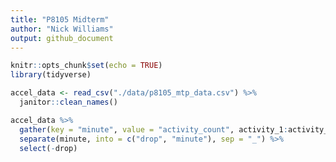 ```yaml
---
title: "P8105 Midterm"
author: "Nick Williams"
output: github_document
---
```


```r
knitr::opts_chunk$set(echo = TRUE)
library(tidyverse)
```

```r
accel_data <- read_csv("./data/p8105_mtp_data.csv") %>% 
  janitor::clean_names()
```

```r
accel_data %>% 
  gather(key = "minute", value = "activity_count", activity_1:activity_1440) %>% 
  separate(minute, into = c("drop", "minute"), sep = "_") %>% 
  select(-drop)
```



